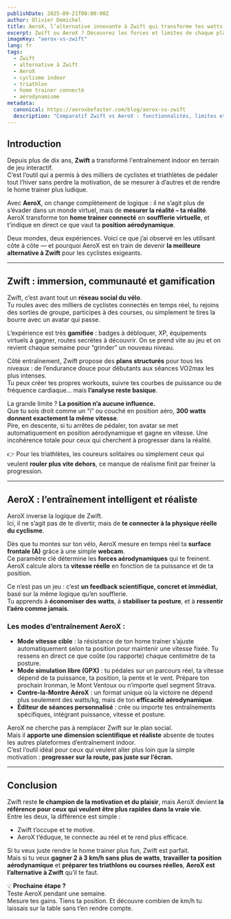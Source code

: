 ```yaml
---
publishDate: 2025-09-21T00:00:00Z
author: Olivier Demichel
title: AeroX, l’alternative innovante à Zwift qui transforme tes watts en km/h
excerpt: Zwift ou AeroX ? Découvrez les forces et limites de chaque plateforme d’entraînement indoor et pourquoi AeroX s’impose comme la meilleure alternative à Zwift pour progresser plus vite.
imageKey: "aerox-vs-zwift"
lang: fr
tags:
  - Zwift
  - alternative à Zwift
  - AeroX
  - cyclisme indoor
  - triathlon
  - home trainer connecté
  - aérodynamisme
metadata:
  canonical: https://aeroxbefaster.com/blog/aerox-vs-zwift
  description: "Comparatif Zwift vs AeroX : fonctionnalités, limites et avantages. Découvrez pourquoi AeroX est l’alternative à Zwift qui révolutionne l’entraînement indoor des cyclistes et triathlètes."
---
```


## Introduction  

Depuis plus de dix ans, **Zwift** a transformé l'entraînement indoor en terrain de jeu interactif.  
C’est l’outil qui a permis à des milliers de cyclistes et triathlètes de pédaler tout l’hiver sans perdre la motivation, de se mesurer à d’autres et de rendre le home trainer plus ludique.  

Avec **AeroX**, on change complètement de logique : il ne s’agit plus de s’évader dans un monde virtuel, mais de **mesurer la réalité – ta réalité**.  
AeroX transforme ton **home trainer connecté** en **soufflerie virtuelle**, et t’indique en direct ce que vaut ta **position aérodynamique**.  

Deux mondes, deux expériences. Voici ce que j’ai observé en les utilisant côte à côte — et pourquoi AeroX est en train de devenir **la meilleure alternative à Zwift** pour les cyclistes exigeants.

---

## Zwift : immersion, communauté et gamification  

Zwift, c’est avant tout un **réseau social du vélo**.  
Tu roules avec des milliers de cyclistes connectés en temps réel, tu rejoins des sorties de groupe, participes à des courses, ou simplement te tires la bourre avec un avatar qui passe.  

L’expérience est très **gamifiée** : badges à débloquer, XP, équipements virtuels à gagner, routes secrètes à découvrir. On se prend vite au jeu et on revient chaque semaine pour “grinder” un nouveau niveau.  

Côté entraînement, Zwift propose des **plans structurés** pour tous les niveaux : de l’endurance douce pour débutants aux séances VO2max les plus intenses.  
Tu peux créer tes propres workouts, suivre tes courbes de puissance ou de fréquence cardiaque… mais **l’analyse reste basique**.  

La grande limite ? **La position n’a aucune influence.**  
Que tu sois droit comme un “i” ou couché en position aéro, **300 watts donnent exactement la même vitesse**.  
Pire, en descente, si tu arrêtes de pédaler, ton avatar se met automatiquement en position aérodynamique et gagne en vitesse. Une incohérence totale pour ceux qui cherchent à progresser dans la réalité.  

👉 Pour les triathlètes, les coureurs solitaires ou simplement ceux qui veulent **rouler plus vite dehors**, ce manque de réalisme finit par freiner la progression.

---

## AeroX : l’entraînement intelligent et réaliste  

AeroX inverse la logique de Zwift.  
Ici, il ne s’agit pas de te divertir, mais de **te connecter à la physique réelle du cyclisme**.  

Dès que tu montes sur ton vélo, AeroX mesure en temps réel ta **surface frontale (A)** grâce à une simple **webcam**.  
Ce paramètre clé détermine les **forces aérodynamiques** qui te freinent.  
AeroX calcule alors ta **vitesse réelle** en fonction de ta puissance et de ta position.  

Ce n’est pas un jeu : c’est **un feedback scientifique, concret et immédiat**, basé sur la même logique qu’en soufflerie.  
Tu apprends à **économiser des watts**, à **stabiliser ta posture**, et à **ressentir l’aéro comme jamais**.  

### Les modes d’entraînement AeroX :  

- **Mode vitesse cible** : la résistance de ton home trainer s’ajuste automatiquement selon ta position pour maintenir une vitesse fixée. Tu ressens en direct ce que coûte (ou rapporte) chaque centimètre de ta posture.  
- **Mode simulation libre (GPX)** : tu pédales sur un parcours réel, ta vitesse dépend de ta puissance, ta position, la pente et le vent. Prépare ton prochain Ironman, le Mont Ventoux ou n’importe quel segment Strava.    
- **Contre-la-Montre AéroX** : un format unique où la victoire ne dépend plus seulement des watts/kg, mais de ton **efficacité aérodynamique**.  
- **Éditeur de séances personnalisé** : crée ou importe tes entraînements spécifiques, intégrant puissance, vitesse et posture.  

AeroX ne cherche pas à remplacer Zwift sur le plan social.  
Mais il **apporte une dimension scientifique et réaliste** absente de toutes les autres plateformes d’entraînement indoor.  
C’est l’outil idéal pour ceux qui veulent aller plus loin que la simple motivation : **progresser sur la route, pas juste sur l’écran.**

---

## Conclusion  

Zwift reste **le champion de la motivation et du plaisir**, mais AeroX devient **la référence pour ceux qui veulent être plus rapides dans la vraie vie**.  
Entre les deux, la différence est simple :  
- Zwift t’occupe et te motive.  
- AeroX t’éduque, te connecte au réel et te rend plus efficace.  

Si tu veux juste rendre le home trainer plus fun, Zwift est parfait.  
Mais si tu veux **gagner 2 à 3 km/h sans plus de watts**, **travailler ta position aérodynamique** et **préparer tes triathlons ou courses réelles**, **AeroX est l’alternative à Zwift** qu’il te faut.

💡 **Prochaine étape ?**  
Teste AeroX pendant une semaine.  
Mesure tes gains. Tiens ta position. Et découvre combien de km/h tu laissais sur la table sans t’en rendre compte.

